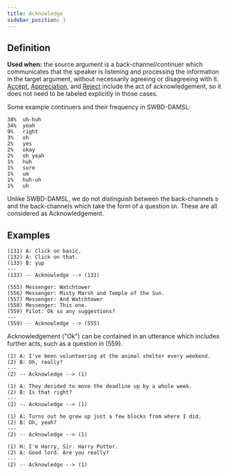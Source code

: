 ```yaml
---
title: Acknowledge
sidebar_position: 1
---
```


## Definition

**Used when:** the source argument is a back-channel/continuer which communicates that the speaker is listening and processing the information in the target argument, without necessarily agreeing or disagreeing with it.
[Accept](../Accept/), [Appreciation](../Appreciation/), and [Reject](../Reject/) include the act of acknowledgement, so it does not need to be labeled explicitly in those cases.

Some example continuers and their frequency in SWBD-DAMSL:

```
38%  uh-huh
34%  yeah
9%   right
3%   oh
2%   yes
2%   okay
2%   oh yeah
1%   huh
1%   sure
1%   um
1%   huh-uh
1%   uh
```
Unlike SWBD-DAMSL, we do not distinguish between the back-channels `b` and the back-channels which take the form of a question `bh`.
These are all considered as Acknowledgement.

## Examples

```
(131) A: Click on basic.
(132) A: Click on that.
(133) B: yup
---
(133) -- Acknowledge --> (131)
```

```
(555) Messenger: Watchtower
(556) Messenger: Misty Marsh and Temple of the Sun.
(557) Messenger: And Watchtower
(558) Messenger: This one.
(559) Pilot: Ok so any suggestions?
---
(559) -- Acknowledge --> (555)
```
Acknowledgement ("Ok") can be contained in an utterance which includes further acts, such as a question in (559).

```
(1) A: I've been volunteering at the animal shelter every weekend.
(2) B: Oh, really?
---
(2) -- Acknowledge --> (1)
```

```
(1) A: They decided to move the deadline up by a whole week.
(2) B: Is that right?
---
(2) -- Acknowledge --> (1)
```

```
(1) A: Turns out he grew up just a few blocks from where I did.
(2) B: Oh, yeah?
---
(2) -- Acknowledge --> (1)
```

```
(1) H: I'm Harry, Sir. Harry Potter.
(2) A: Good lord. Are you really?
---
(2) -- Acknowledge --> (1)
```




